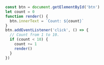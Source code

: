 ```js numbered
const btn = document.getElementById('btn')
let count = 0
function render() {
  btn.innerText = `Count: ${count}`
}
btn.addEventListener('click', () => {
  // Count from 1 to 10.
  if (count < 10) {
    count += 1
    render()
  }
})
```
